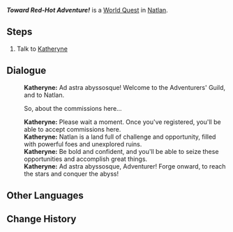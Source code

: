 {{Quest Infobox
|id            = 75650
|image         = World Quest Toward Red-Hot Adventure.png
|type          = World
|requirement   = Complete [[Pilgrimage of the Return of the Sacred Flame (Quest)|Pilgrimage of the Return of the Sacred Flame]]
|characters    = Katheryne (Natlan); Paimon; Traveler
|startLocation = [[Stadium of the Sacred Flame: Chuwen Fair]], [[Natlan]]
|region        = Natlan
|area          = Basin of Unnumbered Flames
|subarea       = Stadium of the Sacred Flame
|poi           = Stadium of the Sacred Flame: Chuwen Fair
|rewards       = Adventure EXP*150;Mora*20,000;Adventurer's Experience*4
|otherRewards   = 
* Unlocks [[Daily Commission]]s in [[Natlan]]
}}
'''''Toward Red-Hot Adventure!''''' is a [[World Quest]] in [[Natlan]].

==Steps==
# Talk to [[Katheryne]]

==Dialogue==
{{Quest Description|You meet Katheryne once again in Natlan...}}
{{Dialogue Start}}
:'''Katheryne:''' Ad astra abyssosque! Welcome to the Adventurers' Guild, and to Natlan.
:{{DIcon}} So, about the commissions here...
:'''Katheryne:''' Please wait a moment. Once you've registered, you'll be able to accept commissions here.
:'''Katheryne:''' Natlan is a land full of challenge and opportunity, filled with powerful foes and unexplored ruins.
:'''Katheryne:''' Be bold and confident, and you'll be able to seize these opportunities and accomplish great things.
:'''Katheryne:''' Ad astra abyssosque, Adventurer! Forge onward, to reach the stars and conquer the abyss!
{{Dialogue End}}

==Other Languages==
{{Other Languages
|en       = Toward Red-Hot Adventure!
|zhs      = 朝着炽热的冒险！
|zhs_rm   = Cháozhe Chìrè de Màoxiǎn!
|zht      = 朝著熾熱的冒險！
|zht_rm   = Cháozhe Chìrè de Màoxiǎn!
|zh_tl    = Toward Blazing Adventure!
|ja       = 燃える冒険へ！
|ja_rm    = 
|ja_tl    = 
|ko       = 모험은 뜨거운 곳으로!
|ko_tl    = 
|es       = ¡Rumbo a una aventura que arde!
|es_tl    = Heading For a Burning Adventure!
|fr       = Vers une aventure ardente !
|fr_tl    = Toward a Fiery Adventure!
|ru       = Вперёд к пылающим приключениям!
|ru_tl    = Forward to Blazing Adventures!
|th       = มุ่งสู่การผจญภัยอันร้อนแรงไปด้วยกัน!
|th_rm    = 
|th_tl    = 
|vi       = Hướng Về Chuyến Mạo Hiểm Rực Lửa!
|vi_tl    = 
|de       = Auf glühend heiße Abenteuer!
|de_tl    = Off to Red-Hot Adventures!
|id       = Petualangan yang Panas Membara!
|id_tl    = 
|pt       = Em direção a uma aventura escaldante!
|pt_tl    = 
|tr       = Yepyeni Maceralara Doğru!
|tr_tl    = 
|it       = Verso un'avventura rovente!
|it_tl    = 
}}

==Change History==
{{Change History|5.0}}